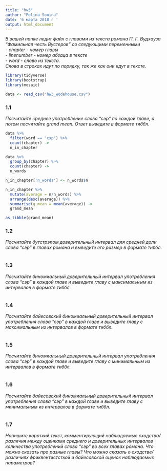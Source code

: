 ```yaml
---
title: "hw3"
author: "Polina Sonina"
date: '6 марта 2018 г '
output: html_document
---
```


_В вашей папке ледит файл с главами из текста романа П. Г. Вудхауза “Фамильная честь Вустеров” со следующими переменными_
<br>
- _chapter - номер главы_
<br>
- _linenumber - номер абзаца в тексте_
<br>
- _word - слово из текста._
<br>
_Слова в строках идут по порядку, так же как они идут в тексте._

```r
library(tidyverse)
library(bootstrap)
library(mosaic)

data <- read_csv("hw3_wodehouse.csv")

```

### 1.1
_Посчитайте среднее употребление слова “сэр” по каждой главе, а потом посчитайте grand mean. Ответ выведите в формате тиббл._
```r
data %>% 
  filter(word == "сэр") %>% 
  count(chapter) ->
  n_in_chapter

data %>%
  group_by(chapter) %>% 
  count(chapter) ->
  n_words

n_in_chapter['n_words'] <- n_words$n

n_in_chapter %>%
  mutate(average = n/n_words) %>% 
  arrange(desc(average)) %>% 
  summarise(g_mean = mean(average)) ->
  grand_mean

as_tibble(grand_mean)
```

### 1.2
_Посчитайте бутстрэпом доверительный интервал для средней доли слова “сэр” в главах романа и выведите его размер в формате тиббл._
```r

```

### 1.3
_Посчитайте биномиальный доверительный интервал употребления слова “сэр” в каждой главе и выведите главу с максимальным из интервалов в формате тиббл._
```r

```

### 1.4
_Посчитайте байесовский биномиальный доверительный интервал употребления слова “сэр” в каждой главе и выведите главу с максимальным из интервалов в формате тиббл._
```r

```

### 1.5
_Посчитайте биномиальный доверительный интервал употребления слова “сэр” в каждой главе и выведите главу с минимальным из интервалов в формате тиббл._
```r

```

### 1.6
_Посчитайте байесовский биномиальный доверительный интервал употребления слова “сэр” в каждой главе и выведите главу с минимальным из интервалов в формате тиббл._
```r

```

### 1.7
_Напишите короткий текст, комментирующий наблюдаемые сходства/различия между оценками среднего и доверительных интервалов количества употреблений слова “сэр” во всех главах романа. Что можно сказать про разные главы? Что можно сказать о сходстве/различиях фриквентистсткой и байесовской оценок наблюдаемых параметров?_
